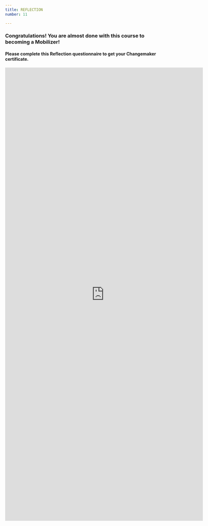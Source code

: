 ```yaml
---
title: REFLECTION
number: 11

---
```


### Congratulations! You are almost done with this course to becoming a Mobilizer!

#### Please complete this Reflection questionnaire to get your Changemaker certificate.

<iframe src="https://docs.google.com/forms/d/e/1FAIpQLSdzMnCU-eeU4mRmQvJLVAwigtkh256jC9ppi2Ep7ub2NRwcOg/viewform?embedded=true" width="640" height="1467" frameborder="0" marginheight="0" marginwidth="0">Loading…</iframe>

